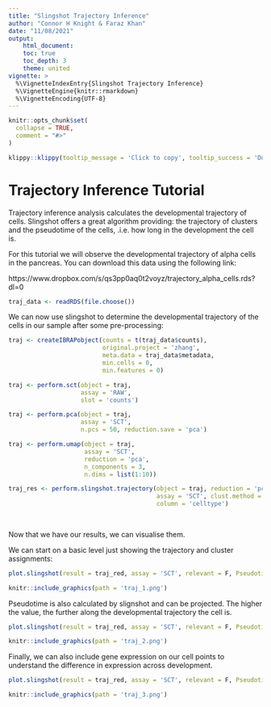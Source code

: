 ```yaml
---
title: "Slingshot Trajectory Inference"
author: "Connor H Knight & Faraz Khan"
date: "11/08/2021"
output: 
    html_document:
    toc: true
    toc_depth: 3
    theme: united
vignette: >
  %\VignetteIndexEntry{Slingshot Trajectory Inference}
  %\VignetteEngine{knitr::rmarkdown}
  %\VignetteEncoding{UTF-8}
---
```


```r
knitr::opts_chunk$set(
  collapse = TRUE,
  comment = "#>"
)
```

```r
klippy::klippy(tooltip_message = 'Click to copy', tooltip_success = 'Done', position = c('bottom', 'right'))
```

# Trajectory Inference Tutorial 

Trajectory inference analysis calculates the developmental trajectory of cells. Slingshot offers a great algorithm providing: the trajectory of clusters and the pseudotime of the cells, .i.e. how long in the development the cell is. 

For this tutorial we will observe the developmental trajectory of alpha cells in the pancreas. You can download this data using the following link:

https://www.dropbox.com/s/qs3pp0aq0t2voyz/trajectory_alpha_cells.rds?dl=0

```r

traj_data <- readRDS(file.choose())

```

We can now use slingshot to determine the developmental trajectory of the cells in our sample after some pre-processing:

```r

traj <- createIBRAPobject(counts = t(traj_data$counts),
                          original.project = 'zhang', 
                          meta.data = traj_data$metadata, 
                          min.cells = 0, 
                          min.features = 0)

traj <- perform.sct(object = traj, 
                    assay = 'RAW', 
                    slot = 'counts')

traj <- perform.pca(object = traj, 
                    assay = 'SCT', 
                    n.pcs = 50, reduction.save = 'pca')

traj <- perform.umap(object = traj, 
                     assay = 'SCT', 
                     reduction = 'pca', 
                     n_components = 3, 
                     n.dims = list(1:10))

traj_res <- perform.slingshot.trajectory(object = traj, reduction = 'pca_umap', 
                                         assay = 'SCT', clust.method = 'metadata', 
                                         column = 'celltype')
  
                       
```

Now that we have our results, we can visualise them. 

We can start on a basic level just showing the trajectory and cluster assignments:

```r

plot.slingshot(result = traj_red, assay = 'SCT', relevant = F, Pseudotime = F)

```

```r

knitr::include_graphics(path = 'traj_1.png')

```

Pseudotime is also calculated by slignshot and can be projected. The higher the value, the further along the developmental trajectory the cell is. 

```r

plot.slingshot(result = traj_red, assay = 'SCT', relevant = F, Pseudotime = T)

```

```r

knitr::include_graphics(path = 'traj_2.png')

```

Finally, we can also include gene expression on our cell points to understand the difference in expression across development.

```r

plot.slingshot(result = traj_red, assay = 'SCT', relevant = F, Pseudotime = F, object = traj, Expression = T, slot = 'normalised', feature = 'Gcg')

```

```r

knitr::include_graphics(path = 'traj_3.png')

```